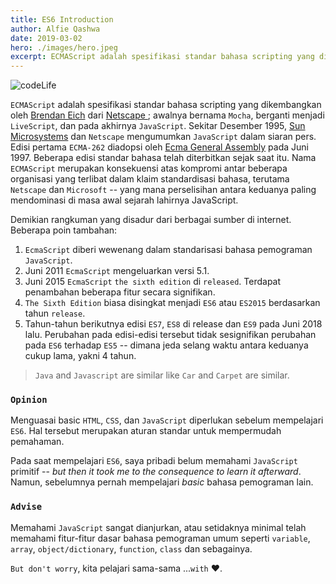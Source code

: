 ```yaml
---
title: ES6 Introduction
author: Alfie Qashwa
date: 2019-03-02
hero: ./images/hero.jpeg
excerpt: ECMAScript adalah spesifikasi standar bahasa scripting yang dikembangkan oleh Brendan Eich dari Netscape. Awalnya bernama Mocha, berganti menjadi LiveScript, dan pada akhirnya JavaScript.
---
```



![codeLife](https://source.unsplash.com/FGXqbqbGt5o)

`ECMAScript` adalah spesifikasi standar bahasa scripting yang dikembangkan oleh [Brendan Eich](https://en.wikipedia.org/wiki/Brendan_Eich) dari [ Netscape ](https://en.wikipedia.org/wiki/Netscape); awalnya bernama `Mocha`, berganti menjadi `LiveScript`, dan pada akhirnya `JavaScript`. Sekitar Desember 1995, [Sun Microsystems](https://en.wikipedia.org/wiki/Sun_Microsystems) dan `Netscape` mengumumkan `JavaScript` dalam siaran pers. Edisi pertama `ECMA-262` diadopsi oleh [Ecma General Assembly](https://www.ecma-international.org/) pada Juni 1997. Beberapa edisi standar bahasa telah diterbitkan sejak saat itu. Nama `ECMAScript` merupakan konsekuensi atas kompromi antar beberapa organisasi yang terlibat dalam klaim standardisasi bahasa, terutama `Netscape` dan `Microsoft` -- yang mana perselisihan antara keduanya paling mendominasi di masa awal sejarah lahirnya JavaScript.

Demikian rangkuman yang disadur dari berbagai sumber di internet. Beberapa poin tambahan:

1. `EcmaScript` diberi wewenang dalam standarisasi bahasa pemograman `JavaScript`.
2. Juni 2011 `EcmaScript` mengeluarkan versi 5.1.
3. Juni 2015 `EcmaScript` `the sixth edition` di `released`. Terdapat penambahan beberapa fitur secara signifikan.
4. `The Sixth Edition` biasa disingkat menjadi `ES6` atau `ES2015` berdasarkan tahun `release`.
5. Tahun-tahun berikutnya edisi `ES7`, `ES8` di release dan `ES9` pada Juni 2018 lalu. Perubahan pada edisi-edisi tersebut tidak sesignifikan perubahan pada `ES6` terhadap `ES5` -- dimana jeda selang waktu antara keduanya cukup lama, yakni 4 tahun.

> `Java` and `Javascript` are similar like `Car` and `Carpet` are similar.

### `Opinion`

Menguasai basic `HTML`, `CSS`, dan `JavaScript` diperlukan sebelum mempelajari `ES6`. Hal tersebut merupakan aturan standar untuk mempermudah pemahaman.

Pada saat mempelajari `ES6`, saya pribadi belum memahami `JavaScript` primitif -- _but then it took me to the consequence to learn it afterward_. Namun, sebelumnya pernah mempelajari _basic_ bahasa pemograman lain.

### `Advise`

Memahami `JavaScript` sangat dianjurkan, atau setidaknya minimal telah memahami fitur-fitur dasar bahasa pemograman umum seperti `variable`, `array`, `object/dictionary`, `function`, `class` dan sebagainya.

`But don't worry`, kita pelajari sama-sama ...`with` <span img="role">❤️</span>.
